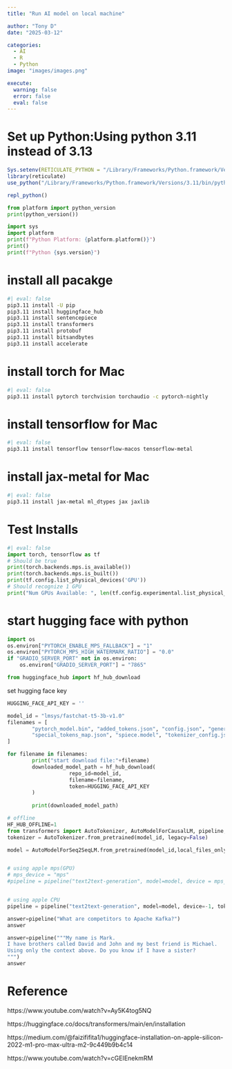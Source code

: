 ```yaml
---
title: "Run AI model on local machine"

author: "Tony D"
date: "2025-03-12"

categories: 
  - AI
  - R
  - Python
image: "images/images.png"

execute:
  warning: false
  error: false
  eval: false
---
```





# Set up Python:Using python 3.11 instead of 3.13
```r
Sys.setenv(RETICULATE_PYTHON = "/Library/Frameworks/Python.framework/Versions/3.11/bin/python3.11")
library(reticulate)
use_python("/Library/Frameworks/Python.framework/Versions/3.11/bin/python3.11")
```

```r
repl_python()
```


```python
from platform import python_version
print(python_version())
```


```python
import sys
import platform
print(f"Python Platform: {platform.platform()}")
print()
print(f"Python {sys.version}")
```

# install all pacakge

```bash
#| eval: false
pip3.11 install -U pip
pip3.11 install huggingface_hub
pip3.11 install sentencepiece
pip3.11 install transformers
pip3.11 install protobuf
pip3.11 install bitsandbytes 
pip3.11 install accelerate

```

# install torch for Mac

```bash
#| eval: false
pip3.11 install pytorch torchvision torchaudio -c pytorch-nightly
```


# install tensorflow for Mac

```bash
#| eval: false
pip3.11 install tensorflow tensorflow-macos tensorflow-metal
```

# install jax-metal for Mac

```bash
#| eval: false
pip3.11 install jax-metal ml_dtypes jax jaxlib
```


# Test Installs

```python
#| eval: false
import torch, tensorflow as tf
# Should be true
print(torch.backends.mps.is_available())
print(torch.backends.mps.is_built())
print(tf.config.list_physical_devices('GPU'))
# Should recognize 1 GPU
print("Num GPUs Available: ", len(tf.config.experimental.list_physical_devices('GPU')))
```


# start hugging face with python

```python
import os
os.environ["PYTORCH_ENABLE_MPS_FALLBACK"] = "1"
os.environ["PYTORCH_MPS_HIGH_WATERMARK_RATIO"] = "0.0"
if "GRADIO_SERVER_PORT" not in os.environ:
    os.environ["GRADIO_SERVER_PORT"] = "7865"
```

```python
from huggingface_hub import hf_hub_download
```

set hugging face key

```python
HUGGING_FACE_API_KEY = ''
```



```python
model_id = "lmsys/fastchat-t5-3b-v1.0"
filenames = [
        "pytorch_model.bin", "added_tokens.json", "config.json", "generation_config.json", 
        "special_tokens_map.json", "spiece.model", "tokenizer_config.json"
]
```



```python
for filename in filenames:
        print("start download file:"+filename)
        downloaded_model_path = hf_hub_download(
                    repo_id=model_id,
                    filename=filename,
                    token=HUGGING_FACE_API_KEY
        )
        
        print(downloaded_model_path)
```



```python
# offline
HF_HUB_OFFLINE=1 
from transformers import AutoTokenizer, AutoModelForCausalLM, pipeline, AutoModelForSeq2SeqLM
tokenizer = AutoTokenizer.from_pretrained(model_id, legacy=False)
```



```python

model = AutoModelForSeq2SeqLM.from_pretrained(model_id,local_files_only=True)


# using apple mps(GPU)
# mps_device = "mps"
#pipeline = pipeline("text2text-generation", model=model, device = mps_device,tokenizer=tokenizer, max_length=100)


# using apple CPU
pipeline = pipeline("text2text-generation", model=model, device=-1, tokenizer=tokenizer, max_length=1000)
```

```python
answer=pipeline("What are competitors to Apache Kafka?")
answer
```


```python
answer=pipeline("""My name is Mark.
I have brothers called David and John and my best friend is Michael.
Using only the context above. Do you know if I have a sister?    
""")
answer

```





# Reference

https://www.youtube.com/watch?v=Ay5K4tog5NQ

https://huggingface.co/docs/transformers/main/en/installation

https://medium.com/@faizififita1/huggingface-installation-on-apple-silicon-2022-m1-pro-max-ultra-m2-9c449b9b4c14

https://www.youtube.com/watch?v=cGEIEnekmRM
